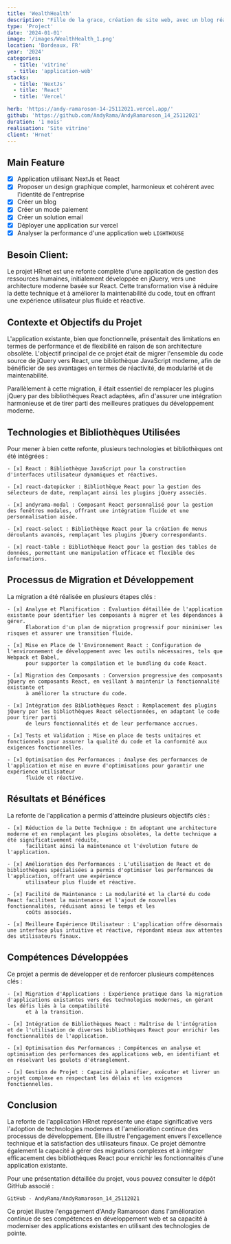 ```yaml
---
title: 'WealthHealth'
description: "Fille de la grace, création de site web, avec un blog réalisait avec NextJs et React"
type: 'Project'
date: '2024-01-01'
image: '/images/WealthHealth_1.png'
location: 'Bordeaux, FR'
year: '2024'
categories:
  - title: 'vitrine'
  - title: 'application-web'
stacks:
  - title: 'NextJs'
  - title: 'React'
  - title: 'Vercel'

herb: 'https://andy-ramaroson-14-25112021.vercel.app/'
github: 'https://github.com/AndyRama/AndyRamaroson_14_25112021'
duration: '1 mois'
realisation: 'Site vitrine'
client: 'Hrnet'
---
```


## Main Feature

- [x] Application utilisant NextJs et React
- [x] Proposer un design graphique complet, harmonieux et cohérent avec l'identité de l'entreprise
- [x] Créer un blog
- [x] Créer un mode paiement
- [x] Créer un solution email
- [x] Déployer une application sur vercel
- [x] Analyser la performance d'une application web `LIGHTHOUSE`

## Besoin Client:

Le projet HRnet est une refonte complète d'une application de gestion des ressources humaines, initialement développée en jQuery, 
vers une architecture moderne basée sur React. Cette transformation vise à réduire la dette technique et à améliorer la maintenabilité du code,
tout en offrant une expérience utilisateur plus fluide et réactive.

## Contexte et Objectifs du Projet

L'application existante, bien que fonctionnelle, présentait des limitations en termes de performance et de flexibilité en raison de son architecture
obsolète. L'objectif principal de ce projet était de migrer l'ensemble du code source de jQuery vers React, une bibliothèque JavaScript moderne, afin 
de bénéficier de ses avantages en termes de réactivité, de modularité et de maintenabilité.

Parallèlement à cette migration, il était essentiel de remplacer les plugins jQuery par des bibliothèques React adaptées, afin d'assurer une intégration
harmonieuse et de tirer parti des meilleures pratiques du développement moderne.

## Technologies et Bibliothèques Utilisées

Pour mener à bien cette refonte, plusieurs technologies et bibliothèques ont été intégrées :

    - [x] React : Bibliothèque JavaScript pour la construction d'interfaces utilisateur dynamiques et réactives.

    - [x] react-datepicker : Bibliothèque React pour la gestion des sélecteurs de date, remplaçant ainsi les plugins jQuery associés.

    - [x] andyrama-modal : Composant React personnalisé pour la gestion des fenêtres modales, offrant une intégration fluide et une personnalisation aisée.

    - [x] react-select : Bibliothèque React pour la création de menus déroulants avancés, remplaçant les plugins jQuery correspondants.

    - [x] react-table : Bibliothèque React pour la gestion des tables de données, permettant une manipulation efficace et flexible des informations.

## Processus de Migration et Développement

La migration a été réalisée en plusieurs étapes clés :

    - [x] Analyse et Planification : Évaluation détaillée de l'application existante pour identifier les composants à migrer et les dépendances à gérer.
          Élaboration d'un plan de migration progressif pour minimiser les risques et assurer une transition fluide.

    - [x] Mise en Place de l'Environnement React : Configuration de l'environnement de développement avec les outils nécessaires, tels que Webpack et Babel,
          pour supporter la compilation et le bundling du code React.

    - [x] Migration des Composants : Conversion progressive des composants jQuery en composants React, en veillant à maintenir la fonctionnalité existante et
          à améliorer la structure du code.

    - [x] Intégration des Bibliothèques React : Remplacement des plugins jQuery par les bibliothèques React sélectionnées, en adaptant le code pour tirer parti
          de leurs fonctionnalités et de leur performance accrues.

    - [x] Tests et Validation : Mise en place de tests unitaires et fonctionnels pour assurer la qualité du code et la conformité aux exigences fonctionnelles.

    - [x] Optimisation des Performances : Analyse des performances de l'application et mise en œuvre d'optimisations pour garantir une expérience utilisateur 
          fluide et réactive.

## Résultats et Bénéfices

La refonte de l'application a permis d'atteindre plusieurs objectifs clés :

    - [x] Réduction de la Dette Technique : En adoptant une architecture moderne et en remplaçant les plugins obsolètes, la dette technique a été significativement réduite,
          facilitant ainsi la maintenance et l'évolution future de l'application.

    - [x] Amélioration des Performances : L'utilisation de React et de bibliothèques spécialisées a permis d'optimiser les performances de l'application, offrant une expérience
          utilisateur plus fluide et réactive.

    - [x] Facilité de Maintenance : La modularité et la clarté du code React facilitent la maintenance et l'ajout de nouvelles fonctionnalités, réduisant ainsi le temps et les
          coûts associés.

    - [x] Meilleure Expérience Utilisateur : L'application offre désormais une interface plus intuitive et réactive, répondant mieux aux attentes des utilisateurs finaux.

## Compétences Développées

Ce projet a permis de développer et de renforcer plusieurs compétences clés :

    - [x] Migration d'Applications : Expérience pratique dans la migration d'applications existantes vers des technologies modernes, en gérant les défis liés à la compatibilité
          et à la transition.

    - [x] Intégration de Bibliothèques React : Maîtrise de l'intégration et de l'utilisation de diverses bibliothèques React pour enrichir les fonctionnalités de l'application.

    - [x] Optimisation des Performances : Compétences en analyse et optimisation des performances des applications web, en identifiant et en résolvant les goulots d'étranglement.

    - [x] Gestion de Projet : Capacité à planifier, exécuter et livrer un projet complexe en respectant les délais et les exigences fonctionnelles.

## Conclusion

La refonte de l'application HRnet représente une étape significative vers l'adoption de technologies modernes et l'amélioration continue des processus de développement. Elle illustre l'engagement envers l'excellence technique et la satisfaction des utilisateurs finaux. Ce projet démontre également la capacité à gérer des migrations complexes et à intégrer efficacement des bibliothèques React pour enrichir les fonctionnalités d'une application existante.

Pour une présentation détaillée du projet, vous pouvez consulter le dépôt GitHub associé :

    GitHub - AndyRama/AndyRamaroson_14_25112021

Ce projet illustre l'engagement d'Andy Ramaroson dans l'amélioration continue de ses compétences en développement web et sa capacité à moderniser des applications existantes en utilisant des technologies de pointe.